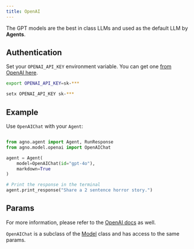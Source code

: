 ```yaml
---
title: OpenAI
---
```


The GPT models are the best in class LLMs and used as the default LLM by **Agents**.

## Authentication

Set your `OPENAI_API_KEY` environment variable. You can get one [from OpenAI here](https://platform.openai.com/account/api-keys).

<CodeGroup>

```bash Mac
export OPENAI_API_KEY=sk-***
```

```bash Windows
setx OPENAI_API_KEY sk-***
```

</CodeGroup>

## Example

Use `OpenAIChat` with your `Agent`:

<CodeGroup>

```python agent.py

from agno.agent import Agent, RunResponse
from agno.model.openai import OpenAIChat

agent = Agent(
    model=OpenAIChat(id="gpt-4o"),
    markdown=True
)

# Print the response in the terminal
agent.print_response("Share a 2 sentence horror story.")

```

</CodeGroup>

## Params

For more information, please refer to the [OpenAI docs](https://platform.openai.com/docs/api-reference/chat/create) as well.

<Snippet file="model-openai-params.mdx" />

`OpenAIChat` is a subclass of the [Model](/reference/model) class and has access to the same params.

